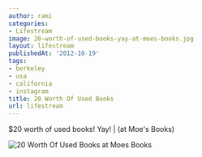 ```yaml
---
author: rami
categories:
- Lifestream
image: 20-worth-of-used-books-yay-at-moes-books.jpg
layout: lifestream
publishedAt: '2012-10-19'
tags:
- berkeley
- usa
- california
- instagram
title: 20 Worth Of Used Books
url: lifestream
---
```


$20 worth of used books! Yay! | (at Moe's Books)

![20 Worth Of Used Books at Moes Books](/assets/images/content/lifestream/20-worth-of-used-books-yay-at-moes-books.jpg)